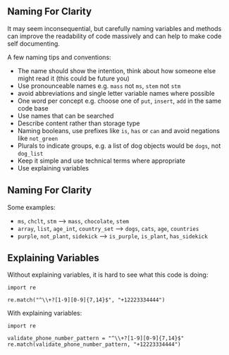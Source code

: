 ## Naming For Clarity

It may seem inconsequential, but carefully naming variables and methods can improve the
readability of code massively and can help to make code self documenting.

A few naming tips and conventions:

- The name should show the intention, think about how someone else might read it (this could be future you)
- Use pronounceable names e.g. `mass` not `ms`, `stem` not `stm`
- avoid abbreviations and single letter variable names where possible
- One word per concept e.g. choose one of `put`, `insert`, `add` in the same code base
- Use names that can be searched
- Describe content rather than storage type
- Naming booleans, use prefixes like `is`, `has` or `can` and avoid negations like `not_green`
- Plurals to indicate groups, e.g. a list of dog objects would be `dogs`, not `dog_list`
- Keep it simple and use technical terms where appropriate
- Use explaining variables

## Naming For Clarity

Some examples:

- `ms`, `chclt`, `stm` --> `mass`, `chocolate`, `stem`
- `array`, `list`, `age_int`, `country_set` --> `dogs`, `cats`, `age`, `countries`
- `purple`, `not_plant`, `sidekick` --> `is_purple`, `is_plant`, `has_sidekick`

## Explaining Variables

Without explaining variables, it is hard to see what this code is doing:

```
import re

re.match("^\\+?[1-9][0-9]{7,14}$", "+12223334444")
```

With explaining variables:

```
import re

validate_phone_number_pattern = "^\\+?[1-9][0-9]{7,14}$"
re.match(validate_phone_number_pattern, "+12223334444")
```

